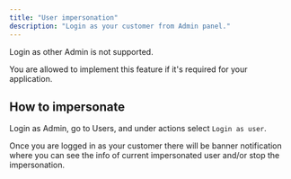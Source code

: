 ```yaml
---
title: "User impersonation"
description: "Login as your customer from Admin panel."
---
```


<Info>Login as other Admin is not supported.</Info>

You are allowed to implement this feature if it's required for your application.

## How to impersonate

Login as Admin, go to Users, and under actions select `Login as user`.

Once you are logged in as your customer there will be banner notification where you can see the info of current impersonated user and/or stop the impersonation.
